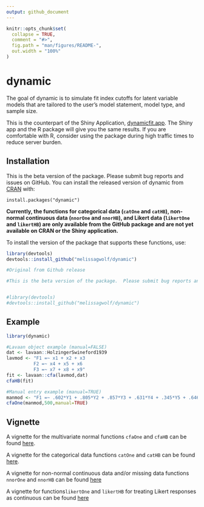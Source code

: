 ---
output: github_document
---

<!-- README.md is generated from README.Rmd. Please edit that file -->

```{r, include = FALSE}
knitr::opts_chunk$set(
  collapse = TRUE,
  comment = "#>",
  fig.path = "man/figures/README-",
  out.width = "100%"
)
```

# dynamic

<!-- badges: start -->
<!-- badges: end -->

The goal of dynamic is to simulate fit index cutoffs for latent variable models that are tailored to the user's model statement, model type, and sample size. 

This is the counterpart of the Shiny Application, [dynamicfit.app](https://dynamicfit.app/connect/){target="_parent"}.  The Shiny app and the R package will give you the same results.  If you are comfortable with R, consider using the package during high traffic times to reduce server burden.

## Installation

This is the beta version of the package.  Please submit bug reports and issues on GitHub.  You can install the released version of dynamic from [CRAN](https://CRAN.R-project.org) with:

`install.packages("dynamic")`


**Currently, the functions for categorical data (`catOne` and `catHB`),
non-normal continuous data (`nnorOne` and `nnorHB`), and Likert data 
(`likertOne` and `likertHB`) are only available from the GitHub package 
and are not yet available on CRAN or the Shiny application.**

To install the version of the package that supports these functions,
use:

``` r
library(devtools)
devtools::install_github("melissagwolf/dynamic")
```

```{r echo=FALSE,eval=FALSE}
#Original from Github release

#This is the beta version of the package.  Please submit bug reports and issues on GitHub.  You can install the beta version of dynamic from [Github](https://github.com) with:


#library(devtools)
#devtools::install_github("melissagwolf/dynamic")
```

## Example

```{r example, eval=FALSE}
library(dynamic)

#Lavaan object example (manual=FALSE)
dat <- lavaan::HolzingerSwineford1939
lavmod <- "F1 =~ x1 + x2 + x3
          F2 =~ x4 + x5 + x6
          F3 =~ x7 + x8 + x9"
fit <- lavaan::cfa(lavmod,dat)
cfaHB(fit)

#Manual entry example (manual=TRUE)
manmod <- "F1 =~ .602*Y1 + .805*Y2 + .857*Y3 + .631*Y4 + .345*Y5 + .646*Y6"
cfaOne(manmod,500,manual=TRUE)
```

## Vignette

A vignette for the multivariate normal functions `cfaOne` and `cfaHB`
can be found [here](https://rpubs.com/melissagwolf/847463).

A vignette for the categorical data functions `catOne` and `catHB` can
be found [here](https://rpubs.com/dmcneish/1025400).

A vignette for non-normal continuous data and/or missing data functions `nnorOne` and
`nnorHB` can be found [here](https://rpubs.com/dmcneish/1033222)

A vignette for functions`likertOne` and `likertHB` for treating Likert responses as continuous can be found [here](https://rpubs.com/dmcneish/1062525) 
